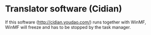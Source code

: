 # Translator software (Cidian)

If this software (http://cidian.youdao.com/) runs together with WinMF, WinMF will freeze and has to be stopped by the task manager.
